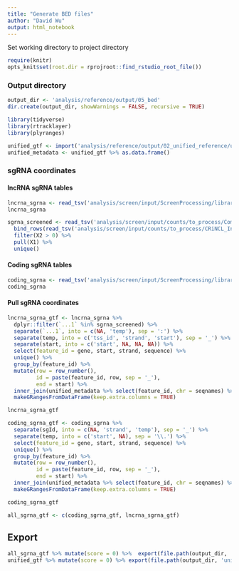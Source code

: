```yaml
---
title: "Generate BED files"
author: "David Wu"
output: html_notebook
---
```


Set working directory to project directory
```r
require(knitr)
opts_knit$set(root.dir = rprojroot::find_rstudio_root_file())
```

### Output directory
```r
output_dir <- 'analysis/reference/output/05_bed'
dir.create(output_dir, showWarnings = FALSE, recursive = TRUE)
```

```r
library(tidyverse)
library(rtracklayer)
library(plyranges)
```

```r
unified_gtf <- import('analysis/reference/output/02_unified_reference/unified.gtf.gz')
unified_metadata <- unified_gtf %>% as.data.frame() 
```


### sgRNA coordinates
#### lncRNA sgRNA tables
```r
lncrna_sgrna <- read_tsv('analysis/screen/input/ScreenProcessing/library_tables/CRISPRi_v2_human_lincRNA_unique_merged_librarytable.txt')
lncrna_sgrna

sgrna_screened <- read_tsv('analysis/screen/input/counts/to_process/Common_Initial_R1.counts', col_names = F) %>% 
  bind_rows(read_tsv('analysis/screen/input/counts/to_process/CRiNCL_Initial_R1.counts', col_names = F)) %>% 
  filter(X2 > 0) %>% 
  pull(X1) %>%
  unique()
```


#### Coding sgRNA tables
```r
coding_sgrna <- read_tsv('analysis/screen/input/ScreenProcessing/library_tables/CRISPRi_v2_human_librarytable.txt') %>% filter(str_detect(sublibrary, 'top5'))
coding_sgrna
```

#### Pull sgRNA coordinates
```r
lncrna_sgrna_gtf <- lncrna_sgrna %>% 
  dplyr::filter(`...1` %in% sgrna_screened) %>% 
  separate(`...1`, into = c(NA, 'temp'), sep = ':') %>% 
  separate(temp, into = c('tss_id', 'strand', 'start'), sep = '_') %>% 
  separate(start, into = c('start', NA, NA, NA)) %>% 
  select(feature_id = gene, start, strand, sequence) %>% 
  unique() %>% 
  group_by(feature_id) %>% 
  mutate(row = row_number(),
         id = paste(feature_id, row, sep = '_'),
         end = start) %>% 
  inner_join(unified_metadata %>% select(feature_id, chr = seqnames) %>% unique()) %>% # get chr
  makeGRangesFromDataFrame(keep.extra.columns = TRUE)

lncrna_sgrna_gtf
```

```r
coding_sgrna_gtf <- coding_sgrna %>% 
  separate(sgId, into = c(NA, 'strand', 'temp'), sep = '_') %>% 
  separate(temp, into = c('start', NA), sep = '\\.') %>%
  select(feature_id = gene, start, strand, sequence) %>% 
  unique() %>% 
  group_by(feature_id) %>% 
  mutate(row = row_number(),
         id = paste(feature_id, row, sep = '_'),
         end = start) %>% 
  inner_join(unified_metadata %>% select(feature_id, chr = seqnames) %>% unique()) %>% # get chr
  makeGRangesFromDataFrame(keep.extra.columns = TRUE)

coding_sgrna_gtf
```
```r
all_sgrna_gtf <- c(coding_sgrna_gtf, lncrna_sgrna_gtf)
```

## Export
```r
all_sgrna_gtf %>% mutate(score = 0) %>%  export(file.path(output_dir, 'sgrna.bed'))
unified_gtf %>% mutate(score = 0) %>% export(file.path(output_dir, 'unified.bed'))
```

